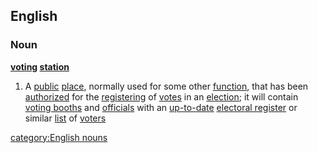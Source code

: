 ==English==
===Noun===
'''[[voting]] [[station]]'''
#A [[public]] [[place]], normally used for some other [[function]], that has been [[authorized]] for the [[register]]ing of [[vote]]s in an [[election]]; it will contain [[voting booth]]s and [[official]]s with an [[up-to-date]] [[electoral register]] or similar [[list]] of [[voter]]s
[[category:English nouns]]